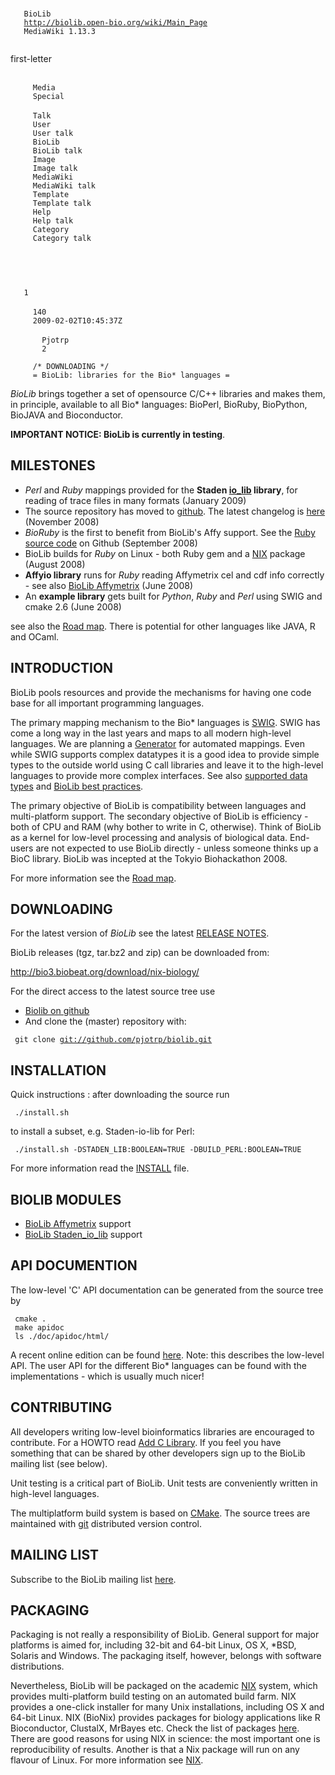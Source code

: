 <mediawiki xmlns="http://www.mediawiki.org/xml/export-0.3/" xmlns:xsi="http://www.w3.org/2001/XMLSchema-instance" xsi:schemaLocation="http://www.mediawiki.org/xml/export-0.3/ http://www.mediawiki.org/xml/export-0.3.xsd" version="0.3" xml:lang="en">
  <siteinfo>
    <sitename>BioLib</sitename>
    <base>http://biolib.open-bio.org/wiki/Main_Page</base>
    <generator>MediaWiki 1.13.3</generator>
    <case>first-letter</case>
      <namespaces>
      <namespace key="-2">Media</namespace>
      <namespace key="-1">Special</namespace>
      <namespace key="0" />
      <namespace key="1">Talk</namespace>
      <namespace key="2">User</namespace>
      <namespace key="3">User talk</namespace>
      <namespace key="4">BioLib</namespace>
      <namespace key="5">BioLib talk</namespace>
      <namespace key="6">Image</namespace>
      <namespace key="7">Image talk</namespace>
      <namespace key="8">MediaWiki</namespace>
      <namespace key="9">MediaWiki talk</namespace>
      <namespace key="10">Template</namespace>
      <namespace key="11">Template talk</namespace>
      <namespace key="12">Help</namespace>
      <namespace key="13">Help talk</namespace>
      <namespace key="14">Category</namespace>
      <namespace key="15">Category talk</namespace>
    </namespaces>
  </siteinfo>
  <page>
    <title>Main Page</title>
    <id>1</id>
    <revision>
      <id>140</id>
      <timestamp>2009-02-02T10:45:37Z</timestamp>
      <contributor>
        <username>Pjotrp</username>
        <id>2</id>
      </contributor>
      <comment>/* DOWNLOADING */</comment>
      <text xml:space="preserve">= BioLib: libraries for the Bio* languages =

''BioLib'' brings together a set of opensource C/C++ libraries and makes them, in principle, available to all Bio* languages: BioPerl,
BioRuby, BioPython, BioJAVA and Bioconductor. 

'''IMPORTANT NOTICE: BioLib is currently in testing'''.

== MILESTONES ==

* ''Perl'' and ''Ruby'' mappings provided for the '''Staden [http://sourceforge.net/projects/staden/ io_lib] library''', for reading of trace files in many formats (January 2009)
* The source repository has moved to [http://github.com/pjotrp/biolib/ github]. The latest changelog is [http://github.com/pjotrp/biolib/commits/master here] (November 2008)
* ''BioRuby'' is the first to benefit from BioLib's Affy support. See the [http://github.com/pjotrp/bioruby/tree/master/lib/bio/db/microarray/affymetrix Ruby source code] on Github (September 2008)
* BioLib builds for ''Ruby'' on Linux - both Ruby gem and a [[NIX]] package (August 2008)
* '''Affyio library''' runs for ''Ruby'' reading Affymetrix cel and cdf info correctly - see also [[BioLib Affymetrix]] (June 2008)
* An '''example library''' gets built for ''Python'', ''Ruby'' and ''Perl'' using SWIG and cmake 2.6 (June 2008)

see also the [[Road map]]. There is potential for other languages like JAVA, R and OCaml.

== INTRODUCTION ==

BioLib pools resources and provide the mechanisms for having one code
base for all important programming languages.

The primary mapping mechanism to the Bio* languages is [[SWIG]]. SWIG has
come a long way in the last years and maps to all modern high-level
languages. We are planning a [[Generator]] for automated mappings.
Even while SWIG supports complex datatypes it is a good idea to provide simple
types to the outside world using C call libraries and leave it to the
high-level languages to provide more complex interfaces. 
See also [[supported data types]] and [[BioLib best practices]].

The primary objective of BioLib is compatibility between languages and
multi-platform support. The secondary objective of BioLib is
efficiency - both of CPU and RAM (why bother to write in C,
otherwise).  Think of BioLib as a kernel for low-level processing and
analysis of biological data. End-users are not expected to use BioLib
directly - unless someone thinks up a BioC library. BioLib was incepted at the 
Tokyio Biohackathon 2008.

For more information see the [[Road map]].

== DOWNLOADING ==

For the latest version of ''BioLib'' see the latest [http://github.com/pjotrp/biolib/tree/master%2Fdoc%2FRELEASE_NOTES.txt?raw=true RELEASE NOTES].

BioLib releases (tgz, tar.bz2 and zip) can be downloaded from:

http://bio3.biobeat.org/download/nix-biology/

For the direct access to the latest source tree use

* [http://github.com/pjotrp/biolib/tree/master Biolib on github]
* And clone the (master) repository with:

  git clone git://github.com/pjotrp/biolib.git

== INSTALLATION ==


Quick instructions : after downloading the source run

  ./install.sh

to install a subset, e.g. Staden-io-lib for Perl:

  ./install.sh -DSTADEN_LIB:BOOLEAN=TRUE -DBUILD_PERL:BOOLEAN=TRUE

For more information read the [http://github.com/pjotrp/biolib/tree/master/INSTALL INSTALL] file.


== BIOLIB MODULES ==

* [[BioLib Affymetrix]] support
* [[BioLib Staden_io_lib]] support

== API DOCUMENTION ==

The low-level 'C' API documentation can be generated from the source tree by

  cmake .
  make apidoc
  ls ./doc/apidoc/html/

A recent online edition can be found [http://thebird.nl/apidoc/biolib/index.html here]. Note: this describes the low-level API. The user API for the different Bio* languages can be found with the implementations - which is usually much nicer!

== CONTRIBUTING ==

All developers writing low-level bioinformatics libraries are
encouraged to contribute. For a HOWTO read [[Add C Library]]. If you feel you have something that can be
shared by other developers sign up to the BioLib mailing list (see below).

Unit testing is a critical part of BioLib. Unit tests are conveniently
written in high-level languages.

The multiplatform build system is based on [[CMake]]. The source trees are
maintained with [http://git.or.cz/ git] distributed version control.

== MAILING LIST ==

Subscribe to the BioLib mailing list [http://lists.open-bio.org/mailman/listinfo/biolib-dev here].

== PACKAGING ==

Packaging is not really a responsibility of BioLib. General support for major
platforms is aimed for, including 32-bit and 64-bit Linux, OS X, *BSD, Solaris and Windows. The packaging itself, however, belongs with software distributions.

Nevertheless, BioLib will be packaged on the academic [[NIX]] system, which
provides multi-platform build testing on an automated build farm. NIX
provides a one-click installer for many Unix installations, including
OS X and 64-bit Linux. NIX (BioNix) provides packages for biology applications like R Bioconductor,
ClustalX, MrBayes etc. Check the list of packages [http://github.com/pjotrp/bionix/tree/master/ here]. There are good reasons for using NIX in
science: the most important one is reproducibility of results. Another is that a Nix package will run on any flavour of Linux.  For
more information see [[NIX]].</text>
    </revision>
  </page>
</mediawiki>
